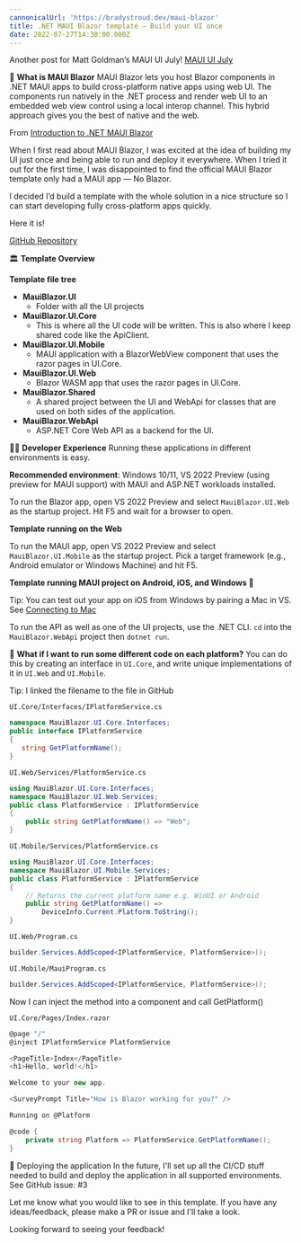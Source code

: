 ```yaml
---
cannonicalUrl: 'https://bradystroud.dev/maui-blazor'
title: .NET MAUI Blazor template — Build your UI once
date: 2022-07-27T14:30:00.000Z
---
```


Another post for Matt Goldman’s MAUI UI July! [MAUI UI July](https://goforgoldman.com/2022/05/19/maui-ui-july.html)

🙋 **What is MAUI Blazor**
MAUI Blazor lets you host Blazor components in .NET MAUI apps to build cross-platform native apps using web UI. The components run natively in the .NET process and render web UI to an embedded web view control using a local interop channel. This hybrid approach gives you the best of native and the web.

From [Introduction to .NET MAUI Blazor](https://docs.microsoft.com/en-us/shows/xamarinshow/introduction-to-net-maui-blazor--the-xamarin-show)

When I first read about MAUI Blazor, I was excited at the idea of building my UI just once and being able to run and deploy it everywhere. When I tried it out for the first time, I was disappointed to find the official MAUI Blazor template only had a MAUI app — No Blazor.

I decided I’d build a template with the whole solution in a nice structure so I can start developing fully cross-platform apps quickly.

Here it is!

[GitHub Repository](https://github.com/bradystroud/MauiBlazorTemplate)

🏛 **Template Overview**

**Template file tree**

* **MauiBlazor.UI**
  * Folder with all the UI projects
* **MauiBlazor.UI.Core**
  * This is where all the UI code will be written. This is also where I keep shared code like the ApiClient.
* **MauiBlazor.UI.Mobile**
  * MAUI application with a BlazorWebView component that uses the razor pages in UI.Core.
* **MauiBlazor.UI.Web**
  * Blazor WASM app that uses the razor pages in UI.Core.
* **MauiBlazor.Shared**
  * A shared project between the UI and WebApi for classes that are used on both sides of the application.
* **MauiBlazor.WebApi**
  * ASP.NET Core Web API as a backend for the UI.

🧑‍💻 **Developer Experience**
Running these applications in different environments is easy.

**Recommended environment**: Windows 10/11, VS 2022 Preview (using preview for MAUI support) with MAUI and ASP.NET workloads installed.

To run the Blazor app, open VS 2022 Preview and select `MauiBlazor.UI.Web` as the startup project. Hit F5 and wait for a browser to open.

**Template running on the Web**

To run the MAUI app, open VS 2022 Preview and select `MauiBlazor.UI.Mobile` as the startup project. Pick a target framework (e.g., Android emulator or Windows Machine) and hit F5.

**Template running MAUI project on Android, iOS, and Windows 🤯**

Tip: You can test out your app on iOS from Windows by pairing a Mac in VS. See [Connecting to Mac](https://docs.microsoft.com/en-us/xamarin/ios/get-started/installation/windows/connecting-to-mac/)

To run the API as well as one of the UI projects, use the .NET CLI. `cd` into the `MauiBlazor.WebApi` project then `dotnet run`.

🤔 **What if I want to run some different code on each platform?**
You can do this by creating an interface in `UI.Core`, and write unique implementations of it in `UI.Web` and `UI.Mobile`.

Tip: I linked the filename to the file in GitHub

`UI.Core/Interfaces/IPlatformService.cs`

```csharp
namespace MauiBlazor.UI.Core.Interfaces;
public interface IPlatformService
{
   string GetPlatformName();
}
```

`UI.Web/Services/PlatformService.cs`

```csharp
using MauiBlazor.UI.Core.Interfaces;
namespace MauiBlazor.UI.Web.Services;
public class PlatformService : IPlatformService
{
    public string GetPlatformName() => "Web";
}
```

`UI.Mobile/Services/PlatformService.cs`

```csharp
using MauiBlazor.UI.Core.Interfaces;
namespace MauiBlazor.UI.Mobile.Services;
public class PlatformService : IPlatformService
{
    // Returns the current platform name e.g. WinUI or Android
    public string GetPlatformName() =>
        DeviceInfo.Current.Platform.ToString();
}
```

`UI.Web/Program.cs`

```csharp
builder.Services.AddScoped<IPlatformService, PlatformService>();
```

`UI.Mobile/MauiProgram.cs`

```csharp
builder.Services.AddScoped<IPlatformService, PlatformService>();
```

Now I can inject the method into a component and call GetPlatform()

`UI.Core/Pages/Index.razor`

```csharp
@page "/"
@inject IPlatformService PlatformService

<PageTitle>Index</PageTitle>
<h1>Hello, world!</h1>

Welcome to your new app.

<SurveyPrompt Title="How is Blazor working for you?" />

Running on @Platform

@code {
    private string Platform => PlatformService.GetPlatformName();
}
```

🚀 Deploying the application
In the future, I'll set up all the CI/CD stuff needed to build and deploy the application in all supported environments. See GitHub issue: #3

Let me know what you would like to see in this template. If you have any ideas/feedback, please make a PR or issue and I'll take a look.

Looking forward to seeing your feedback!
